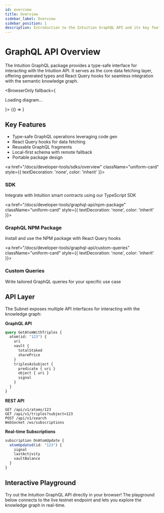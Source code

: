 ```yaml
---
id: overview
title: Overview
sidebar_label: Overview
sidebar_position: 1
description: Introduction to the Intuition GraphQL API and its key features
---
```



# GraphQL API Overview

The Intuition GraphQL package provides a type-safe interface for interacting with the Intuition API. It serves as the core data fetching layer, offering generated types and React Query hooks for seamless integration with the semantic knowledge graph.

<BrowserOnly fallback={<p>Loading diagram...</p>}>
  {() => <ExcalidrawViewer src="/excalidraw/architecture-diagram.excalidraw.json" backgroundColor="#1b1b1d" />}
</BrowserOnly>

## Key Features

- Type-safe GraphQL operations leveraging code gen
- React Query hooks for data fetching
- Reusable GraphQL fragments
- Local-first schema with remote fallback
- Portable package design

<div className="uniform-card-grid">

<a href="/docs/developer-tools/sdks/overview" className="uniform-card" style={{ textDecoration: 'none', color: 'inherit' }}>
<h3 className="uniform-card-title">SDK</h3>
<p className="uniform-card-content">
Integrate with Intuition smart contracts using our TypeScript SDK
</p>
</a>

<a href="/docs/developer-tools/graphql-api/npm-package" className="uniform-card" style={{ textDecoration: 'none', color: 'inherit' }}>
<h3 className="uniform-card-title">GraphQL NPM Package</h3>
<p className="uniform-card-content">
Install and use the NPM package with React Query hooks
</p>
</a>

<a href="/docs/developer-tools/graphql-api/custom-queries" className="uniform-card" style={{ textDecoration: 'none', color: 'inherit' }}>
<h3 className="uniform-card-title">Custom Queries</h3>
<p className="uniform-card-content">
Write tailored GraphQL queries for your specific use case
</p>
</a>

</div>

## API Layer

The Subnet exposes multiple API interfaces for interacting with the knowledge graph:

<div className="economic-grid">

<div className="uniform-card" style={{
  backgroundColor: 'var(--ifm-color-emphasis-50)',
  border: '1px solid var(--ifm-color-emphasis-200)',
  borderRadius: '6px',
  padding: '1rem'
}}>

**GraphQL API**
```graphql
query GetAtomWithTriples {
  atom(id: "123") {
    uri
    vault {
      totalStaked
      sharePrice
    }
    triplesAsSubject {
      predicate { uri }
      object { uri }
      signal
    }
  }
}
```

</div>

<div className="uniform-card" style={{
  backgroundColor: 'var(--ifm-color-emphasis-50)',
  border: '1px solid var(--ifm-color-emphasis-200)',
  borderRadius: '6px',
  padding: '1rem'
}}>

**REST API**
```http
GET /api/v1/atoms/123
GET /api/v1/triples?subject=123
POST /api/v1/search
WebSocket /ws/subscriptions
```

</div>

<div className="uniform-card" style={{
  backgroundColor: 'var(--ifm-color-emphasis-50)',
  border: '1px solid var(--ifm-color-emphasis-200)',
  borderRadius: '6px',
  padding: '1rem'
}}>

**Real-time Subscriptions**
```typescript
subscription OnAtomUpdate {
  atomUpdated(id: "123") {
    signal
    lastActivity
    vaultBalance
  }
}
```

</div>

</div>

## Interactive Playground

Try out the Intuition GraphQL API directly in your browser! The playground below connects to the live testnet endpoint and lets you explore the knowledge graph in real-time.

<GraphQLPlayground /> 
